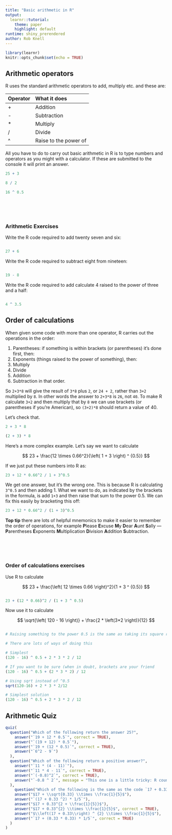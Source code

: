 ```yaml
---
title: "Basic arithmetic in R"
output: 
  learnr::tutorial:
    theme: paper
    highlight: default
runtime: shiny_prerendered
author: Rob Knell
---
```


```r
library(learnr)
knitr::opts_chunk$set(echo = TRUE)
```


## Arithmetic operators

R uses the standard arithmetic operators to add, multiply etc. and these are:

| **Operator** | **What it does**      |
|:-------------|:----------------------|
| +            | Addition              |
| -            | Subtraction           |
| *            | Multiply              |
| /            | Divide                |
| ^            | Raise to the power of |

All you have to do to carry out basic arithmetic in R is to type numbers and operators as you might with a calculator. If these are submitted to the console it will print an answer.

```r
25 + 3
```

```r
8 / 2
```

```r
16 ^ 0.5
```
<br><br><br>

### Arithmetic Exercises 

Write the R code required to add twenty seven and six:

```r

```

```r
27 + 6 
```

Write the R code required to subtract eight from nineteen:

```r

```

```r
19 - 8
```

Write the R code required to add calculate 4 raised to the power of three and a half:

```r

```

```r
4 ^ 3.5
```

## Order of calculations

When given some code with more than one operator, R carries out the operations in the order:

1) Parentheses: if something is within brackets (or parentheses) it's done first, then:
1) Exponents (things raised to the power of something), then:
2) Multiply
3) Divide
4) Addition
5) Subtraction in that order.

So `2+3*8` will give the result of `3*8` plus `2`, or `24 + 2`, rather than `3+2` multiplied by `8`. In other words the answer to `2+3*8` is `26`, not `40`. To make R calculate `3+2` and then multiply that by `8` we can use brackets (or parentheses if you're American), so `(3+2)*8` should return a value of 40.

Let's check that.

```r
2 + 3 * 8
```

```r
(2 + 3) * 8
```

Here's a more complex example. Let's say we want to calculate 

$$  23 + \frac{12 \times 0.66^2}{\left( 1 + 3 \right) ^ {0.5}} $$

If we just put these numbers into R as:

```r
23 + 12 * 0.66^2 / 1 + 3^0.5
```

We get one answer, but it's the wrong one. This is because R is calculating `3^0.5` and then adding 1. What we want to do, as indicated by the brackets in the formula, is add `1+3` and then raise that sum to the power 0.5. We can fix this easily by bracketing this off:

```r
23 + 12 * 0.66^2 / (1 + 3)^0.5
```

**Top tip** there are lots of helpful mnemonics to make it easier to remember the order of operations, for example **P**lease **E**xcuse **M**y **D**ear **A**unt **S**ally --- **P**arentheses **E**xponents **M**ultiplication **D**ivision **A**ddition **S**ubtraction.

<br><br><br>

### Order of calculations exercises

Use R to calculate

$$ 23 + \frac{\left( 12 \times 0.66 \right)^2}{1 + 3  ^ {0.5}} $$
```r

```

```r
23 + (12 * 0.66)^2 / (1 + 3 ^ 0.5)
```

Now use it to calculate

$$ \sqrt{\left( 120 - 16 \right)} + \frac{2 * \left(3*2 \right)}{12} $$


```r

```

<!-- <div id="order2-hint"> -->
<!-- Don't forget that $5 ^ {0.5} = \sqrt{5}$ -->

<!-- Are all the brackets in the original equation necessary? -->
<!-- </div> -->

```r
# Raising something to the power 0.5 is the same as taking its square root
```

```r

# There are lots of ways of doing this

# Simplest
(120 - 16) ^ 0.5 + 2 * 3 * 2 / 12

# If you want to be sure (when in doubt, brackets are your friend
(120 - 16) ^ 0.5 + (2 * 3 * 2) / 12

# Using sqrt instead of ^0.5
sqrt(120-16) + 2 * 3 * 2/12
```


```r

# Simplest solution
(120 - 16) ^ 0.5 + 2 * 3 * 2 / 12
```



## Arithmetic Quiz



```r
quiz(
  question("Which of the following return the answer 25?",
    answer("`19 + 12 * 0.5`", correct = TRUE),
    answer("`(19 + 12) * 0.5`"),
    answer("`19 + (12 * 0.5)`", correct = TRUE),
    answer("`6^2 - 9`")
  ),
  question("Which of the following return a positive answer?",
    answer("`11 * (4 - 11)`"),
    answer("`11 * 4 - 11`", correct = TRUE),
    answer("`(-0.8)^2`", correct = TRUE),
    answer("`-0.8 ^ 2`", message = "This one is a little tricky: R counts the minus sign before 0.8 as an arithmetic operator so it returns the answer -0.64")
  ),
    question("Which of the following is the same as the code `17 + 0.33^2 * 1/5`?",
    answer("$17 + \\sqrt{0.33} \\times \\frac{1}{5}$"),
    answer("`(17 + 0.33 ^2) * 1/5`"),
    answer("$17 + 0.33^{2 + \\frac{1}{5}}$"),
    answer("$17 + 0.33^{2} \\times \\frac{1}{5}$", correct = TRUE),
    answer("$\\left(17 + 0.33\\right) ^ {2} \\times \\frac{1}{5}$"),
    answer("`17 + (0.33 * 0.33) * 1/5`", correct = TRUE)
  )
)
```



